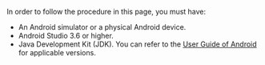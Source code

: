 <PlatformWrapper platform="android">

In order to follow the procedure in this page, you must have:

- An Android simulator or a physical Android device.
- Android Studio 3.6 or higher.
- Java Development Kit (JDK). You can refer to the [User Guide of Android](https://developer.android.com/studio/write/java8-support) for applicable versions.

</PlatformWrapper>
